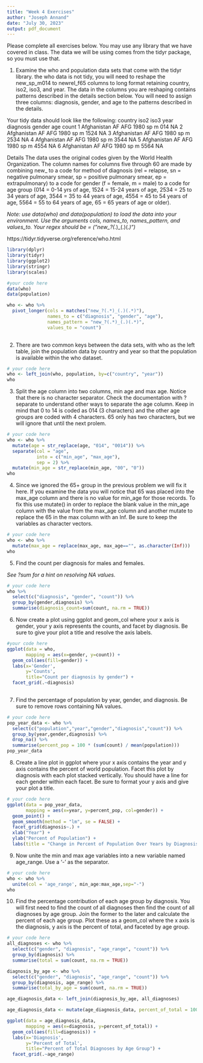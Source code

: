 ```yaml
---
title: "Week 4 Exercises"
author: "Joseph Annand"
date: "July 30, 2023"
output: pdf_document
---
```


Please complete all exercises below. You may use any library that we have covered in class. The data we will be using comes from the tidyr package, so you must use that. 

1) Examine the who and population data sets that come with the tidyr library. the who data is not tidy, you will need to reshape the new_sp_m014 to newrel_f65 columns to long format retaining country, iso2, iso3, and year. The data in the columns you are reshaping contains patterns described in the details section below. You will need to assign three columns: diagnosis, gender, and age to the patterns described in the details. 

Your tidy data should look like the following:
  country     iso2  iso3   year diagnosis gender age   count
  <chr>       <chr> <chr> <int> <chr>     <chr>  <chr> <int>
1 Afghanistan AF    AFG    1980 sp        m      014      NA
2 Afghanistan AF    AFG    1980 sp        m      1524     NA
3 Afghanistan AF    AFG    1980 sp        m      2534     NA
4 Afghanistan AF    AFG    1980 sp        m      3544     NA
5 Afghanistan AF    AFG    1980 sp        m      4554     NA
6 Afghanistan AF    AFG    1980 sp        m      5564     NA

Details
The data uses the original codes given by the World Health Organization. The column names for columns five through 60 are made by combining new_ to a code for method of diagnosis (rel = relapse, sn = negative pulmonary smear, sp = positive pulmonary smear, ep = extrapulmonary) to a code for gender (f = female, m = male) to a code for age group (014 = 0-14 yrs of age, 1524 = 15-24 years of age, 2534 = 25 to 34 years of age, 3544 = 35 to 44 years of age, 4554 = 45 to 54 years of age, 5564 = 55 to 64 years of age, 65 = 65 years of age or older).

*Note: use data(who) and data(population) to load the data into your environment.*
*Use the arguments cols, names_to, names_pattern, and values_to.*
*Your regex should be = ("new_?(.*)_(.)(.*)")*

https://tidyr.tidyverse.org/reference/who.html

```r
library(dplyr)
library(tidyr)
library(ggplot2)
library(stringr)
library(scales)

#your code here
data(who)
data(population)

who <- who %>%
  pivot_longer(cols = matches("new_?(.*)_(.)(.*)"),
               names_to = c("diagnosis", "gender", "age"),
               names_pattern = "new_?(.*)_(.)(.*)",
               values_to = "count")
               
```

2) There are two common keys between the data sets, with who as the left table, join the population data by country and year so that the population is available within the who dataset. 


```r
# your code here
who <- left_join(who, population, by=c("country", "year"))
who
```

3) Split the age column into two columns, min age and max age. Notice that there is no character separator. Check the documentation with ?separate to understand other ways to separate the age column. Keep in mind that 0 to 14 is coded as 014 (3 characters) and the other age groups are coded with 4 characters. 65 only has two characters, but we will ignore that until the next prolem. 

```r
# your code here
who <- who %>%
  mutate(age = str_replace(age, "014", "0014")) %>%
  separate(col = "age",
           into = c("min_age", "max_age"),
           sep = 2) %>%
  mutate(min_age = str_replace(min_age, "00", "0"))
who
```

4) Since we ignored the 65+ group in the previous problem we will fix it here. If you examine the data you will notice that 65 was placed into the max_age column and there is no value for min_age for those records. To fix this use mutate() in order to replace the blank value in the min_age column with the value from the max_age column and another mutate to replace the 65 in the max column with an Inf. Be sure to keep the variables as character vectors.  

```r
# your code here
who <- who %>%
  mutate(max_age = replace(max_age, max_age=="", as.character(Inf)))
who
```

5) Find the count per diagnosis for males and females.

*See ?sum for a hint on resolving NA values.*

```r
# your code here
who %>%
  select(c("diagnosis", "gender", "count")) %>%
  group_by(gender,diagnosis) %>%
  summarise(diagnosis_count=sum(count, na.rm = TRUE))
```

6) Now create a plot using ggplot and geom_col where your x axis is gender, your y axis represents the counts, and facet by diagnosis. Be sure to give your plot a title and resolve the axis labels. 

```r
#your code here
ggplot(data = who,
       mapping = aes(x=gender, y=count)) +
  geom_col(aes(fill=gender)) +
  labs(x='Gender',
       y='Counts',
       title="Count per diagnosis by gender") +
  facet_grid(.~diagnosis)
      
```

7) Find the percentage of population by year, gender, and diagnosis. Be sure to remove rows containing NA values. 

```r
# your code here
pop_year_data <- who %>%
  select(c("population","year","gender","diagnosis","count")) %>%
  group_by(year,gender,diagnosis) %>%
  drop_na() %>%
  summarise(percent_pop = 100 * (sum(count) / mean(population)))
pop_year_data
```

8) Create a line plot in ggplot where your x axis contains the year and y axis contains the percent of world population. Facet this plot by diagnosis with each plot stacked vertically. You should have a line for each gender within each facet. Be sure to format your y axis and give your plot a title. 

```r
# your code here
ggplot(data = pop_year_data,
       mapping = aes(x=year, y=percent_pop, col=gender)) +
  geom_point() +
  geom_smooth(method = "lm", se = FALSE) +
  facet_grid(diagnosis~.) +
  xlab("Year") +
  ylab("Percent of Population") +
  labs(title = "Change in Percent of Population Over Years by Diagnosis")
```

9) Now unite the min and max age variables into a new variable named age_range. Use a '-' as the separator. 

```r
# your code here
who <- who %>%
  unite(col = 'age_range', min_age:max_age,sep="-")
who
```

10) Find the percentage contribution of each age group by diagnosis. You will first need to find the count of all diagnoses then find the count of all diagnoses by age group. Join the former to the later and calculate the percent of each age group. Plot these as a geom_col where the x axis is the diagnosis, y axis is the percent of total, and faceted by age group. 

```r
# your code here
all_diagnoses <- who %>%
  select(c("gender", "diagnosis", "age_range", "count")) %>%
  group_by(diagnosis) %>%
  summarise(total = sum(count, na.rm = TRUE))

diagnosis_by_age <- who %>%
  select(c("gender", "diagnosis", "age_range", "count")) %>%
  group_by(diagnosis, age_range) %>%
  summarise(total_by_age = sum(count, na.rm = TRUE))

age_diagnosis_data <- left_join(diagnosis_by_age, all_diagnoses)

age_diagnosis_data <- mutate(age_diagnosis_data, percent_of_total = 100 * (total_by_age / total))

ggplot(data = age_diagnosis_data,
       mapping = aes(x=diagnosis, y=percent_of_total)) +
  geom_col(aes(fill=diagnosis)) +
  labs(x='Diagnosis',
       y='Percent of Total',
       title="Percent of Total Diagnoses by Age Group") +
  facet_grid(.~age_range)
```